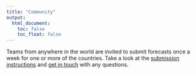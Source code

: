 ```yaml
---
title: "Community"
output:
  html_document:
    toc: false
    toc_float: false
---
```

Teams from anywhere in the world are invited to submit forecasts once a week for one or more of the countries. Take a look at the [submission instructions](https://github.com/epiforecasts/covid19-forecast-hub-europe/wiki) and [get in touch](contact.html) with any questions.
